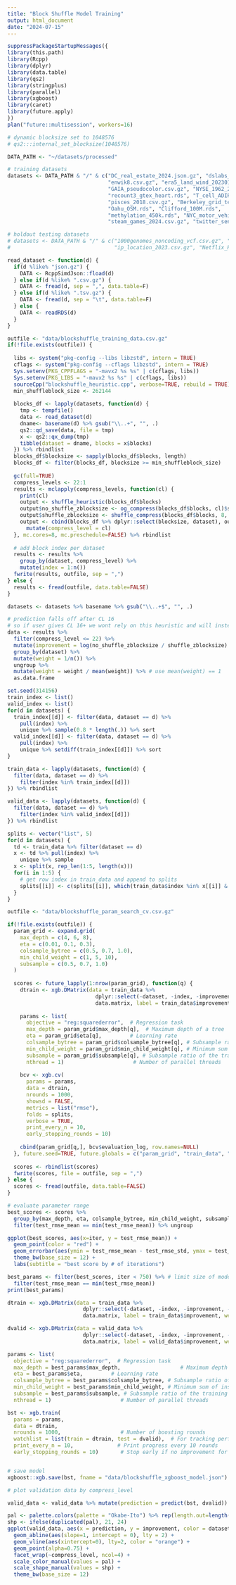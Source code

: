 ```yaml
---
title: "Block Shuffle Model Training"
output: html_document
date: "2024-07-15"
---
```


```r
suppressPackageStartupMessages({
library(this.path)
library(Rcpp)
library(dplyr)
library(data.table)
library(qs2)
library(stringplus)
library(parallel)
library(xgboost)
library(caret)
library(future.apply)
})
plan("future::multisession", workers=16)

# dynamic blocksize set to 1048576
# qs2:::internal_set_blocksize(1048576)

DATA_PATH <- "~/datasets/processed"

# training datasets
datasets <- DATA_PATH & "/" & c("DC_real_estate_2024.json.gz", "dslabs_mnist.rds", 
                                "enwik8.csv.gz", "era5_land_wind_20230101.rds",
                                "GAIA_pseudocolor.csv.gz", "NYSE_1962_2024.csv.gz",
                                "recount3_gtex_heart.rds", "T_cell_ADIRP0000010.rds",
                                "pisces_2018.csv.gz", "Berkeley_grid_temp_2010.rds",
                                "Oahu_OSM.rds", "Clifford_100M.rds",
                                "methylation_450k.rds", "NYC_motor_vehicle_collisions.csv.gz",
                                "steam_games_2024.csv.gz", "twitter_sentiment140.csv.gz")

# holdout testing datasets
# datasets <- DATA_PATH & "/" & c("1000genomes_noncoding_vcf.csv.gz", "B_cell_petshopmouse3.tsv.gz",
#                                 "ip_location_2023.csv.gz", "Netflix_Ratings.csv.gz")

read_dataset <- function(d) {
  if(d %like% "json.gz") {
    DATA <- RcppSimdJson::fload(d)
  } else if(d %like% ".csv.gz") {
    DATA <- fread(d, sep = ",", data.table=F)
  } else if(d %like% ".tsv.gz") {
    DATA <- fread(d, sep = "\t", data.table=F)
  } else {
    DATA <- readRDS(d)
  }
}
```

```r
outfile <- "data/blockshuffle_training_data.csv.gz"
if(!file.exists(outfile)) {
  
  libs <- system("pkg-config --libs libzstd", intern = TRUE)
  cflags <- system("pkg-config --cflags libzstd", intern = TRUE)
  Sys.setenv(PKG_CPPFLAGS = "-mavx2 %s %s" | c(cflags, libs))
  Sys.setenv(PKG_LIBS = "-mavx2 %s %s" | c(cflags, libs))
  sourceCpp("blockshuffle_heuristic.cpp", verbose=TRUE, rebuild = TRUE)
  min_shuffleblock_size <- 262144
  
  blocks_df <- lapply(datasets, function(d) {
    tmp <- tempfile()
    data <- read_dataset(d)
    dname<- basename(d) %>% gsub("\\..+", "", .)
    qs2::qd_save(data, file = tmp)
    x <- qs2::qx_dump(tmp)
    tibble(dataset = dname, blocks = x$blocks)
  }) %>% rbindlist
  blocks_df$blocksize <- sapply(blocks_df$blocks, length)
  blocks_df <- filter(blocks_df, blocksize >= min_shuffleblock_size)
  
  gc(full=TRUE)
  compress_levels <- 22:1
  results <- mclapply(compress_levels, function(cl) {
    print(cl)
    output <- shuffle_heuristic(blocks_df$blocks)
    output$no_shuffle_zblocksize <- og_compress(blocks_df$blocks, cl)$size
    output$shuffle_zblocksize <- shuffle_compress(blocks_df$blocks, 8, cl)$size
    output <- cbind(blocks_df %>% dplyr::select(blocksize, dataset), output) %>%
      mutate(compress_level = cl)
  }, mc.cores=8, mc.preschedule=FALSE) %>% rbindlist
  
  # add block index per dataset
  results <- results %>%
    group_by(dataset, compress_level) %>%
    mutate(index = 1:n())
  fwrite(results, outfile, sep = ",")
} else {
  results <- fread(outfile, data.table=FALSE)
}
```

```r

datasets <- datasets %>% basename %>% gsub("\\..+$", "", .)

# prediction falls off after CL 16
# so if user gives CL 16+ we wont rely on this heuristic and will instead try compression both ways
data <- results %>% 
  filter(compress_level <= 22) %>%
  mutate(improvement = log(no_shuffle_zblocksize / shuffle_zblocksize) ) %>%
  group_by(dataset) %>%
  mutate(weight = 1/n()) %>%
  ungroup %>%
  mutate(weight = weight / mean(weight)) %>% # use mean(weight) == 1
  as.data.frame

set.seed(314156)
train_index <- list()
valid_index <- list()
for(d in datasets) {
  train_index[[d]] <- filter(data, dataset == d) %>%
    pull(index) %>%
    unique %>% sample(0.8 * length(.)) %>% sort
  valid_index[[d]] <- filter(data, dataset == d) %>%
    pull(index) %>%
    unique %>% setdiff(train_index[[d]]) %>% sort
}

train_data <- lapply(datasets, function(d) {
  filter(data, dataset == d) %>%
    filter(index %in% train_index[[d]])
}) %>% rbindlist

valid_data <- lapply(datasets, function(d) {
  filter(data, dataset == d) %>%
    filter(index %in% valid_index[[d]])
}) %>% rbindlist

splits <- vector("list", 5)
for(d in datasets) {
  td <- train_data %>% filter(dataset == d)
  x <- td %>% pull(index) %>% 
    unique %>% sample
  x <- split(x, rep_len(1:5, length(x)))
  for(i in 1:5) {
    # get row index in train_data and append to splits
    splits[[i]] <- c(splits[[i]], which(train_data$index %in% x[[i]] & train_data$dataset == d))
  }
}

```

```r
outfile <- "data/blockshuffle_param_search_cv.csv.gz"

if(!file.exists(outfile)) {
  param_grid <- expand.grid(
    max_depth = c(4, 6, 8),
    eta = c(0.01, 0.1, 0.3),
    colsample_bytree = c(0.5, 0.7, 1.0),
    min_child_weight = c(1, 5, 10),
    subsample = c(0.5, 0.7, 1.0)
  )
  
  scores <- future_lapply(1:nrow(param_grid), function(q) {
    dtrain <- xgb.DMatrix(data = train_data %>% 
                            dplyr::select(-dataset, -index, -improvement, -no_shuffle_zblocksize, -shuffle_zblocksize, -time, -blocksize, -weight) %>% 
                            data.matrix, label = train_data$improvement, weight = train_data$weight)
    
    params <- list(
      objective = "reg:squarederror",  # Regression task
      max_depth = param_grid$max_depth[q],  # Maximum depth of a tree
      eta = param_grid$eta[q],         # Learning rate
      colsample_bytree = param_grid$colsample_bytree[q], # Subsample ratio of columns
      min_child_weight = param_grid$min_child_weight[q], # Minimum sum of instance weight(hessian) needed in a child
      subsample = param_grid$subsample[q], # Subsample ratio of the training instance
      nthread = 1)                      # Number of parallel threads
    
    bcv <- xgb.cv(
      params = params,
      data = dtrain,
      nrounds = 1000,
      showsd = FALSE,
      metrics = list("rmse"),
      folds = splits,
      verbose = TRUE,
      print_every_n = 10,
      early_stopping_rounds = 10)
    
    cbind(param_grid[q,], bcv$evaluation_log, row.names=NULL)
  }, future.seed=TRUE, future.globals = c("param_grid", "train_data", "splits"), future.packages = c("xgboost", "dplyr"))
  
  scores <- rbindlist(scores)
  fwrite(scores, file = outfile, sep = ",")
} else {
  scores <- fread(outfile, data.table=FALSE)
}
```

```r
# evaluate parameter range
best_scores <- scores %>% 
  group_by(max_depth, eta, colsample_bytree, min_child_weight, subsample) %>% 
  filter(test_rmse_mean == min(test_rmse_mean)) %>% ungroup

ggplot(best_scores, aes(x=iter, y = test_rmse_mean)) +
  geom_point(color = "red") + 
  geom_errorbar(aes(ymin = test_rmse_mean - test_rmse_std, ymax = test_rmse_mean + test_rmse_std)) +
  theme_bw(base_size = 12) + 
  labs(subtitle = "best score by # of iterations")

best_params <- filter(best_scores, iter < 750) %>% # limit size of model
  filter(test_rmse_mean == min(test_rmse_mean))
print(best_params)
```

```r
dtrain <- xgb.DMatrix(data = train_data %>% 
                        dplyr::select(-dataset, -index, -improvement, -no_shuffle_zblocksize, -shuffle_zblocksize, -time, -blocksize, -weight) %>% 
                        data.matrix, label = train_data$improvement, weight = train_data$weight)

dvalid <- xgb.DMatrix(data = valid_data %>% 
                        dplyr::select(-dataset, -index, -improvement, -no_shuffle_zblocksize, -shuffle_zblocksize, -time, -blocksize, -weight) %>% 
                        data.matrix, label = valid_data$improvement, weight = valid_data$weight)

params <- list(
  objective = "reg:squarederror",  # Regression task
  max_depth = best_params$max_depth,                   # Maximum depth of a tree
  eta = best_params$eta,         # Learning rate
  colsample_bytree = best_params$colsample_bytree, # Subsample ratio of columns
  min_child_weight = best_params$min_child_weight, # Minimum sum of instance weight(hessian) needed in a child
  subsample = best_params$subsample, # Subsample ratio of the training instance
  nthread = 1)                      # Number of parallel threads

bst <- xgb.train(
  params = params,
  data = dtrain,
  nrounds = 1000,                   # Number of boosting rounds
  watchlist = list(train = dtrain, test = dvalid),  # For tracking performance
  print_every_n = 10,              # Print progress every 10 rounds
  early_stopping_rounds = 10)       # Stop early if no improvement for 10 rounds)


# save model
xgboost::xgb.save(bst, fname = "data/blockshuffle_xgboost_model.json")
```

```r
# plot validation data by compress_level

valid_data <- valid_data %>% mutate(prediction = predict(bst, dvalid))

pal <- palette.colors(palette = "Okabe-Ito") %>% rep(length.out=length(datasets))
shp <- ifelse(duplicated(pal), 21, 24)
ggplot(valid_data, aes(x = prediction, y = improvement, color = dataset, shape = dataset)) + 
  geom_abline(aes(slope=1, intercept = 0), lty = 2) + 
  geom_vline(aes(xintercept=0), lty=2, color = "orange") +
  geom_point(alpha=0.75) + 
  facet_wrap(~compress_level, ncol=4) +
  scale_color_manual(values = pal) +
  scale_shape_manual(values = shp) +
  theme_bw(base_size = 12)
```
